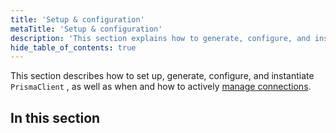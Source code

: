 ```yaml
---
title: 'Setup & configuration'
metaTitle: 'Setup & configuration'
description: 'This section explains how to generate, configure, and instantiate Prisma Client, as well as when and how to manage database connections.'
hide_table_of_contents: true
---
```


<TopBlock title={frontMatter.title}>

This section describes how to set up, generate, configure, and instantiate `PrismaClient` , as well as when and how to actively [manage connections](/orm/prisma-client/setup-and-configuration/databases-connections/connection-management).

</TopBlock>

## In this section

<Subsections />
